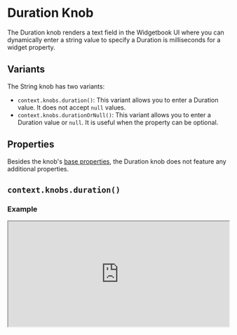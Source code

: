 # Duration Knob

The Duration knob renders a text field in the Widgetbook UI where you can dynamically enter a string value to specify a Duration is milliseconds for a widget property. 

## Variants

The String knob has two variants:
- `context.knobs.duration()`: This variant allows you to enter a Duration value. It does not accept `null` values.
- `context.knobs.durationOrNull()`: This variant allows you to enter a Duration value or `null`. It is useful when the property can be optional.

## Properties

Besides the knob's [base properties](/knobs/overview#properties), the Duration knob does not feature any additional properties.

## `context.knobs.duration()`

### Example

<iframe 
  src="https://preview.widgetbook.io/#/?path=knobpreview/duration-knob&panels=knobs" 
  width="100%"
  height="240px"
/>

### Usage

To use a Duration knob, call the `context.knobs.duration()` method.

```dart title="Example: Duration Knob"
@UseCase(type: MyWidget, name: 'Default')
Widget buildUseCase(BuildContext context) {
  return MyWidget(
    duration: context.knobs.duration(label: 'duration') // [!code highlight]
  );
}
```

## `context.knobs.durationOrNull()` 

### Example

<iframe 
  src="https://preview.widgetbook.io/#/?path=knobpreview/duration-nullable-knob&panels=knobs" 
  width="100%"
  height="240px"
/>

### Usage

To use the nullable Duration knob, call the `context.knobs.durationOrNull()` method.

```dart title="Example: Nullable Duration Knob"
@UseCase(type: MyWidget, name: 'Default')
Widget buildUseCase(BuildContext context) {
  return MyWidget(
    duration: context.knobs.durationOrNull(label: 'duration'), // [!code highlight]
  );
}
```

## Multi-snapshot Support

Multi-snapshot support allows you to generate multiple screenshots of a single use case with varying values using [KnobsConfigs](/cloud/snapshots/multi-snapshot#multi-snapshot-for-knobs) and [AddonsConfigs](/cloud/snapshots/multi-snapshot#multi-snapshot-for-addons).

### Regular String Knob

```dart title="Example: DurationKnobConfig"
@UseCase(
  type: MyWidget,
  name: 'Default',
  cloudKnobsConfigs: { // [!code highlight]
    'duration': [DurationKnobConfig('duration', 2000)], // [!code highlight]
  }, // [!code highlight]
)
Widget buildUseCase(BuildContext context) {
  return MyWidget(
    duration: context.knobs.duration(label: 'duration')
  );
}
```

### Nullable Duration Knob

```dart title="Example: NullKnobConfig"
@UseCase(
  type: MyWidget,
  name: 'Default',
  cloudKnobsConfigs: { // [!code highlight]
    'Without duration': [NullKnobConfig('duration')], // [!code highlight]
    'With duration': [DurationKnobConfig('duration', 2000)], // [!code highlight]
  }, // [!code highlight]
)
Widget buildUseCase(BuildContext context) {
  return MyWidget(
    duration: context.knobs.durationOrNull(label: 'duration')
  );
}
```
